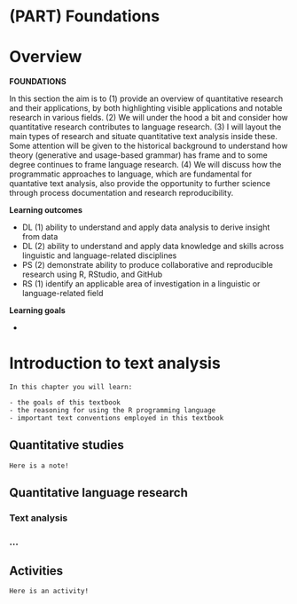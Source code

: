 # (PART) Foundations {-}

# Overview {-#foundations-overview}

**FOUNDATIONS**

In this section the aim is to (1) provide an overview of quantitative research and their applications, by both highlighting visible applications and notable research in various fields. (2) We will under the hood a bit and consider how quantitative research contributes to language research. (3) I will layout the main types of research and situate quantitative text analysis inside these. Some attention will be given to the historical background to understand how theory (generative and usage-based grammar) has frame and to some degree continues to frame language research. (4) We will discuss how the programmatic approaches to language, which are fundamental for quantative text analysis, also provide the opportunity to further science through process documentation and research reproducibility. 

**Learning outcomes**

- DL (1) ability to understand and apply data analysis to derive insight from data
- DL (2) ability to understand and apply data knowledge and skills across linguistic and language-related disciplines
- PS (2) demonstrate ability to produce collaborative and reproducible research using R, RStudio, and GitHub
- RS (1) identify an applicable area of investigation in a linguistic or language-related field

**Learning goals**

- 

# Introduction to text analysis

```block
In this chapter you will learn:

- the goals of this textbook
- the reasoning for using the R programming language
- important text conventions employed in this textbook
```

## Quantitative studies

```block
Here is a note!
```

## Quantitative language research

### Text analysis

### ...

## Activities {-}

```block
Here is an activity!
```
